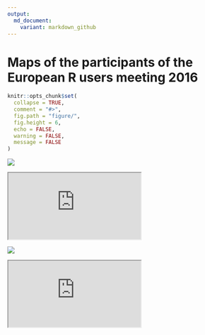 ```yaml
---
output:
  md_document:
    variant: markdown_github
---
```


# Maps of the participants of the European R users meeting 2016

<!-- README.md is generated from README.Rmd. Please edit that file -->

```r
knitr::opts_chunk$set(
  collapse = TRUE,
  comment = "#>",
  fig.path = "figure/",
  fig.height = 6, 
  echo = FALSE,
  warning = FALSE, 
  message = FALSE
)
```

![](maps/maps001.png)

<iframe src="https://rawgit.com/pbiecek/Maps/master/maps/maps002.html"></iframe>

![](maps/maps003.png)

<iframe src="https://rawgit.com/pbiecek/Maps/master/maps/maps004.html"></iframe>


